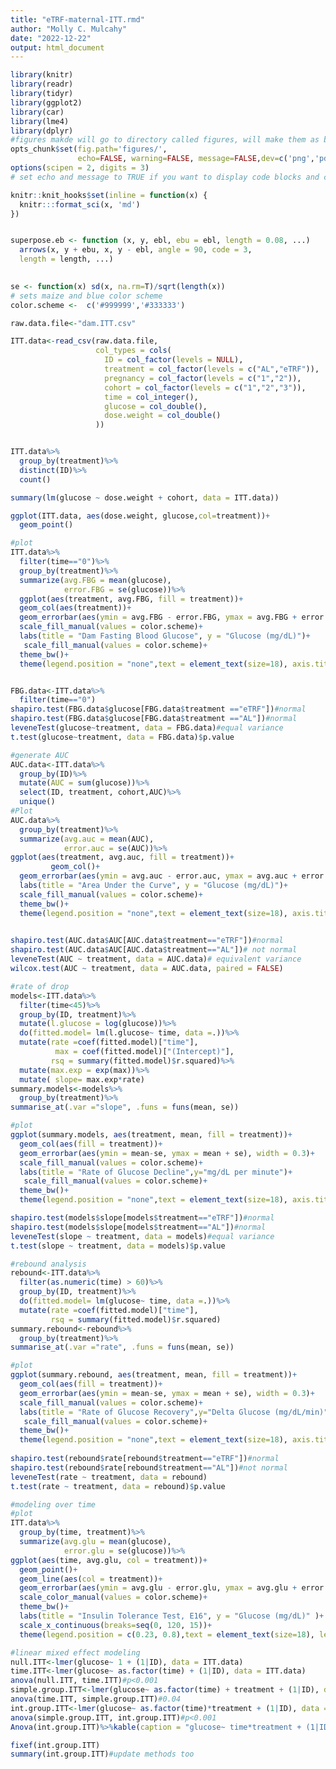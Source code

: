 ```yaml
---
title: "eTRF-maternal-ITT.rmd"
author: "Molly C. Mulcahy"
date: "2022-12-22"
output: html_document
---
```


```r
library(knitr)
library(readr)
library(tidyr)
library(ggplot2)
library(car)
library(lme4)
library(dplyr)
#figures makde will go to directory called figures, will make them as both png and pdf files 
opts_chunk$set(fig.path='figures/',
               echo=FALSE, warning=FALSE, message=FALSE,dev=c('png','pdf'))
options(scipen = 2, digits = 3)
# set echo and message to TRUE if you want to display code blocks and code output respectively

knitr::knit_hooks$set(inline = function(x) {
  knitr:::format_sci(x, 'md')
})


superpose.eb <- function (x, y, ebl, ebu = ebl, length = 0.08, ...)
  arrows(x, y + ebu, x, y - ebl, angle = 90, code = 3,
  length = length, ...)

  
se <- function(x) sd(x, na.rm=T)/sqrt(length(x))
# sets maize and blue color scheme
color.scheme <-  c('#999999','#333333')
```

```r
raw.data.file<-"dam.ITT.csv"

ITT.data<-read_csv(raw.data.file,
                   col_types = cols(
                     ID = col_factor(levels = NULL),
                     treatment = col_factor(levels = c("AL","eTRF")),
                     pregnancy = col_factor(levels = c("1","2")),
                     cohort = col_factor(levels = c("1","2","3")),
                     time = col_integer(),
                     glucose = col_double(),
                     dose.weight = col_double()
                   ))


ITT.data%>%
  group_by(treatment)%>%
  distinct(ID)%>%
  count()
```


```r
summary(lm(glucose ~ dose.weight + cohort, data = ITT.data))

ggplot(ITT.data, aes(dose.weight, glucose,col=treatment))+
  geom_point()
```

```r
#plot
ITT.data%>%
  filter(time=="0")%>%
  group_by(treatment)%>%
  summarize(avg.FBG = mean(glucose),
            error.FBG = se(glucose))%>%
  ggplot(aes(treatment, avg.FBG, fill = treatment))+
  geom_col(aes(treatment))+
  geom_errorbar(aes(ymin = avg.FBG - error.FBG, ymax = avg.FBG + error.FBG),width =0.3)+
  scale_fill_manual(values = color.scheme)+
  labs(title = "Dam Fasting Blood Glucose", y = "Glucose (mg/dL)")+
   scale_fill_manual(values = color.scheme)+
  theme_bw()+
  theme(legend.position = "none",text = element_text(size=18), axis.title.x = element_blank())


FBG.data<-ITT.data%>%
  filter(time=="0")
shapiro.test(FBG.data$glucose[FBG.data$treatment =="eTRF"])#normal
shapiro.test(FBG.data$glucose[FBG.data$treatment =="AL"])#normal
leveneTest(glucose~treatment, data = FBG.data)#equal variance
t.test(glucose~treatment, data = FBG.data)$p.value
```
```r
#generate AUC
AUC.data<-ITT.data%>%
  group_by(ID)%>%
  mutate(AUC = sum(glucose))%>%
  select(ID, treatment, cohort,AUC)%>%
  unique()
#Plot
AUC.data%>%
  group_by(treatment)%>%
  summarize(avg.auc = mean(AUC),
            error.auc = se(AUC))%>%
ggplot(aes(treatment, avg.auc, fill = treatment))+
         geom_col()+
  geom_errorbar(aes(ymin = avg.auc - error.auc, ymax = avg.auc + error.auc), width =0.3)+
  labs(title = "Area Under the Curve", y = "Glucose (mg/dL)")+
  scale_fill_manual(values = color.scheme)+
  theme_bw()+
  theme(legend.position = "none",text = element_text(size=18), axis.title.x = element_blank())
 

shapiro.test(AUC.data$AUC[AUC.data$treatment=="eTRF"])#normal
shapiro.test(AUC.data$AUC[AUC.data$treatment=="AL"])# not normal
leveneTest(AUC ~ treatment, data = AUC.data)# equivalent variance
wilcox.test(AUC ~ treatment, data = AUC.data, paired = FALSE)
```

```r
#rate of drop
models<-ITT.data%>%
  filter(time<45)%>%
  group_by(ID, treatment)%>%
  mutate(l.glucose = log(glucose))%>%
  do(fitted.model= lm(l.glucose~ time, data =.))%>%
  mutate(rate =coef(fitted.model)["time"],
          max = coef(fitted.model)["(Intercept)"],
         rsq = summary(fitted.model)$r.squared)%>%
  mutate(max.exp = exp(max))%>%
  mutate( slope= max.exp*rate)
summary.models<-models%>%
  group_by(treatment)%>%
summarise_at(.var ="slope", .funs = funs(mean, se))

#plot
ggplot(summary.models, aes(treatment, mean, fill = treatment))+
  geom_col(aes(fill = treatment))+
  geom_errorbar(aes(ymin = mean-se, ymax = mean + se), width = 0.3)+
  scale_fill_manual(values = color.scheme)+
  labs(title = "Rate of Glucose Decline",y="mg/dL per minute")+
   scale_fill_manual(values = color.scheme)+
  theme_bw()+
  theme(legend.position = "none",text = element_text(size=18), axis.title.x = element_blank())

shapiro.test(models$slope[models$treatment=="eTRF"])#normal
shapiro.test(models$slope[models$treatment=="AL"])#normal
leveneTest(slope ~ treatment, data = models)#equal variance
t.test(slope ~ treatment, data = models)$p.value
```

```r
#rebound analysis
rebound<-ITT.data%>%
  filter(as.numeric(time) > 60)%>%
  group_by(ID, treatment)%>%
  do(fitted.model= lm(glucose~ time, data =.))%>%
  mutate(rate =coef(fitted.model)["time"],
         rsq = summary(fitted.model)$r.squared)
summary.rebound<-rebound%>%
  group_by(treatment)%>%
summarise_at(.var ="rate", .funs = funs(mean, se))

#plot
ggplot(summary.rebound, aes(treatment, mean, fill = treatment))+
  geom_col(aes(fill = treatment))+
  geom_errorbar(aes(ymin = mean-se, ymax = mean + se), width = 0.3)+
  scale_fill_manual(values = color.scheme)+
  labs(title = "Rate of Glucose Recovery",y="Delta Glucose (mg/dL/min)")+
   scale_fill_manual(values = color.scheme)+
  theme_bw()+
  theme(legend.position = "none",text = element_text(size=18), axis.title.x = element_blank())
  
shapiro.test(rebound$rate[rebound$treatment=="eTRF"])#normal
shapiro.test(rebound$rate[rebound$treatment=="AL"])#not normal
leveneTest(rate ~ treatment, data = rebound)
t.test(rate ~ treatment, data = rebound)$p.value
```

```r
#modeling over time
#plot
ITT.data%>%
  group_by(time, treatment)%>%
  summarize(avg.glu = mean(glucose),
            error.glu = se(glucose))%>%
ggplot(aes(time, avg.glu, col = treatment))+
  geom_point()+
  geom_line(aes(col = treatment))+
  geom_errorbar(aes(ymin = avg.glu - error.glu, ymax = avg.glu + error.glu), width =0.4)+
  scale_color_manual(values = color.scheme)+
  theme_bw()+
  labs(title = "Insulin Tolerance Test, E16", y = "Glucose (mg/dL)" )+
  scale_x_continuous(breaks=seq(0, 120, 15))+
  theme(legend.position = c(0.23, 0.8),text = element_text(size=18), legend.background = element_blank())

#linear mixed effect modeling
null.ITT<-lmer(glucose~ 1 + (1|ID), data = ITT.data)
time.ITT<-lmer(glucose~ as.factor(time) + (1|ID), data = ITT.data)
anova(null.ITT, time.ITT)#p<0.001
simple.group.ITT<-lmer(glucose~ as.factor(time) + treatment + (1|ID), data = ITT.data)
anova(time.ITT, simple.group.ITT)#0.04
int.group.ITT<-lmer(glucose~ as.factor(time)*treatment + (1|ID), data = ITT.data)
anova(simple.group.ITT, int.group.ITT)#p<0.001
Anova(int.group.ITT)%>%kable(caption = "glucose~ time*treatment + (1|ID)")

fixef(int.group.ITT)
summary(int.group.ITT)#update methods too
```
